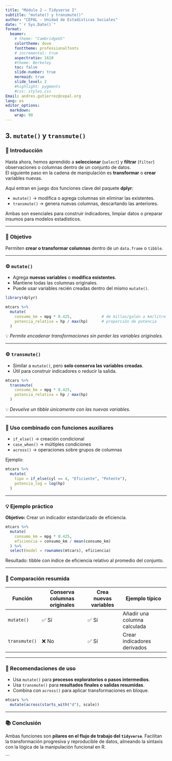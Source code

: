 ```yaml
---
title: "Módulo 2 — Tidyverse I"
subtitle: "mutate() y transmute()"
author: "CEPAL - Unidad de Estadísticas Sociales"
date: "`r Sys.Date()`"
format: 
  beamer: 
    # theme: "CambridgeUS"
    colortheme: dove
    fonttheme: professionalfonts
    # incremental: true
    aspectratio: 1610
    #theme: Berkeley
    toc: false
    slide-number: true
    mermaid: true  
    slide_level: 2
    #highlight: pygments
    #css: styles.css
Email: andres.gutierrez@cepal.org
lang: es
editor_options:
  markdown:
    wrap: 90
---
```



## 3. `mutate()` y `transmute()`


### 🔹 Introducción

Hasta ahora, hemos aprendido a **seleccionar** (`select`) y **filtrar** (`filter`) observaciones o columnas dentro de un conjunto de datos.  
El siguiente paso en la cadena de manipulación es **transformar** o **crear** variables nuevas.

Aquí entran en juego dos funciones clave del paquete **dplyr**:

- `mutate()` → modifica o agrega columnas sin eliminar las existentes.  
- `transmute()` → genera nuevas columnas, descartando las anteriores.

Ambas son esenciales para construir indicadores, limpiar datos o preparar insumos para modelos estadísticos.


---

### 🔹 Objetivo

Permiten **crear o transformar columnas** dentro de un `data.frame` o `tibble`.

---

### ⚙️ `mutate()`

- Agrega **nuevas variables** o **modifica existentes**.  
- Mantiene todas las columnas originales.  
- Puede usar variables recién creadas dentro del mismo `mutate()`.

```r
library(dplyr)

mtcars %>%
  mutate(
    consumo_km = mpg * 0.425,             # de millas/galón a km/litro
    potencia_relativa = hp / max(hp)      # proporción de potencia
  )
```

💡 *Permite encadenar transformaciones sin perder las variables originales.*

---

### ⚙️ `transmute()`

* Similar a `mutate()`, pero **solo conserva las variables creadas**.
* Útil para construir indicadores o reducir la salida.

```r
mtcars %>%
  transmute(
    consumo_km = mpg * 0.425,
    potencia_relativa = hp / max(hp)
  )
```

💡 *Devuelve un tibble únicamente con las nuevas variables.*

---

### 🧩 Uso combinado con funciones auxiliares

* `if_else()` → creación condicional
* `case_when()` → múltiples condiciones
* `across()` → operaciones sobre grupos de columnas

Ejemplo:

```r
mtcars %>%
  mutate(
    tipo = if_else(cyl == 4, "Eficiente", "Potente"),
    potencia_log = log(hp)
  )
```

---

### 💡 Ejemplo práctico

**Objetivo:** Crear un indicador estandarizado de eficiencia.

```r
mtcars %>%
  mutate(
    consumo_km = mpg * 0.425,
    eficiencia = consumo_km / mean(consumo_km)
  ) %>%
  select(model = rownames(mtcars), eficiencia)
```

Resultado: tibble con índice de eficiencia relativo al promedio del conjunto.

---

### 🧠 Comparación resumida

| Función       | Conserva columnas originales | Crea nuevas variables | Ejemplo típico               |
| ------------- | ---------------------------- | --------------------- | ---------------------------- |
| `mutate()`    | ✅ Sí                         | ✅ Sí                  | Añadir una columna calculada |
| `transmute()` | ❌ No                         | ✅ Sí                  | Crear indicadores derivados  |

---

### 🧭 Recomendaciones de uso

* Usa `mutate()` para **procesos exploratorios o pasos intermedios**.
* Usa `transmute()` para **resultados finales o salidas resumidas**.
* Combina con `across()` para aplicar transformaciones en bloque.

```r
mtcars %>%
  mutate(across(starts_with("d"), scale))
```

---

### 📚 Conclusión

Ambas funciones son **pilares en el flujo de trabajo del `tidyverse`**.
Facilitan la transformación progresiva y reproducible de datos,
alineando la sintaxis con la lógica de la manipulación funcional en R.

```

